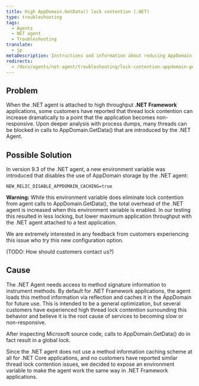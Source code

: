 ```yaml
---
title: High AppDomain.GetData() lock contention (.NET)
type: troubleshooting
tags:
  - Agents
  - NET agent
  - Troubleshooting
translate:
  - jp
metaDescription: Instructions and information about reducing AppDomain.GetData() lock contention for impacted .NET Framework applications 
redirects:
  - /docs/agents/net-agent/troubleshooting/lock-contention-appdomain-getdata
---
```


## Problem

When the .NET agent is attached to high throughput **.NET Framework** applications, some customers have reported that thread lock contention can increase dramatically to a point that the application becomes non-responsive. Upon deeper analysis with process dumps, many threads can be blocked in calls to AppDomain.GetData() that are introduced by the .NET Agent.

## Possible Solution

In version 9.3 of the .NET agent, a new environment variable was introduced that disables the use of AppDomain storage by the .NET agent:
```
NEW_RELIC_DISABLE_APPDOMAIN_CACHING=true
```

**Warning:** While this environment variable does eliminate lock contention from agent calls to AppDomain.GetData(), the total overhead of the .NET agent is increased when this environment variable is enabled. In our testing this resulted in less locking, but lower maximum application throughput with the .NET agent attached to a test application. 

We are extremely interested in any feedback from customers experiencing this issue who try this new configuration option. 

(TODO: How should customers contact us?)

## Cause

The .NET Agent needs access to method signature information to instrument methods. By default for .NET Framework applications, the agent loads this method information via reflection and caches it in the AppDomain for future use. This is intended to be a general optimization, but several customers have experienced high thread lock contention surrounding this behavior and believe it is the root cause of services to becoming slow or non-responsive.

After inspecting Microsoft source code, calls to AppDomain.GetData() do in fact result in a global lock.

Since the .NET agent does not use a method information caching scheme at all for .NET Core applications, and no customers have reported similar thread lock contention issues, we decided to expose an environment variable to make the agent work the same way in .NET Framework applications.
